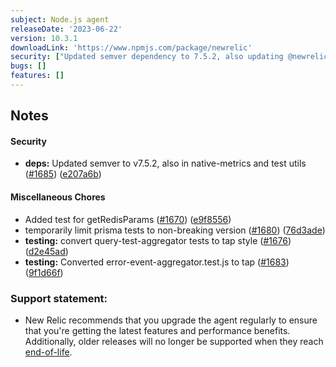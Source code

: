 ```yaml
---
subject: Node.js agent
releaseDate: '2023-06-22'
version: 10.3.1
downloadLink: 'https://www.npmjs.com/package/newrelic'
security: ["Updated semver dependency to 7.5.2, also updating @newrelic/native-metrics, and @newrelic/test-utilities"]
bugs: []
features: []
---
```


## Notes

#### Security

* **deps:** Updated semver to v7.5.2, also in native-metrics and test utils ([#1685](https://github.com/newrelic/node-newrelic/pull/1685)) ([e207a6b](https://github.com/newrelic/node-newrelic/commit/e207a6b3a5cdd3d927f212f73d66e9aad52c5910))

#### Miscellaneous Chores

* Added test for getRedisParams ([#1670](https://github.com/newrelic/node-newrelic/pull/1670)) ([e9f8556](https://github.com/newrelic/node-newrelic/commit/e9f8556750a88314f0faeb993364fe2d67adc231))
* temporarily limit prisma tests to non-breaking version ([#1680](https://github.com/newrelic/node-newrelic/pull/1680)) ([76d3ade](https://github.com/newrelic/node-newrelic/commit/76d3adea11b077a506aeeb6af49391620b0fb1a5))
* **testing:** convert query-test-aggregator tests to tap style ([#1676](https://github.com/newrelic/node-newrelic/pull/1676)) ([d2e45ad](https://github.com/newrelic/node-newrelic/commit/d2e45ada751e9ae9cdca8b617834230d7d91f7b2))
* **testing:** Converted error-event-aggregator.test.js to tap ([#1683](https://github.com/newrelic/node-newrelic/pull/1683)) ([9f1d66f](https://github.com/newrelic/node-newrelic/commit/9f1d66f9df88512f353f01d16c1e6c93173dc88f))

### Support statement:

* New Relic recommends that you upgrade the agent regularly to ensure that you're getting the latest features and performance benefits. Additionally, older releases will no longer be supported when they reach [end-of-life](/docs/using-new-relic/cross-product-functions/install-configure/notification-changes-new-relic-saas-features-distributed-software).

